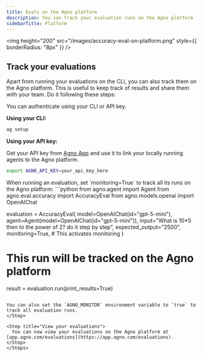 ```yaml
---
title: Evals on the Agno platform
description: You can track your evaluation runs on the Agno platform
sidebarTitle: Platform
---
```


<img height="200" src="/images/accuracy-eval-on-platform.png" style={{ borderRadius: "8px" }} />


## Track your evaluations

Apart from running your evaluations on the CLI, you can also track them on the Agno platform. This is useful to keep track of results and share them with your team.
Do it following these steps:

<Steps>

<Step title="Authenticate">
  You can authenticate using your CLI or API key.

  **Using your CLI:**
```bash
ag setup
```

**Using your API key:**

Get your API key from [Agno App](https://app.agno.com/settings) and use it to link your locally running agents to the Agno platform.

```bash
export AGNO_API_KEY=your_api_key_here
```

</Step>

<Step title="Track your evaluations">
  When running an evaluation, set `monitoring=True` to track all its runs on the Agno platform:
  ```python
from agno.agent import Agent
from agno.eval.accuracy import AccuracyEval
from agno.models.openai import OpenAIChat

evaluation = AccuracyEval(
    model=OpenAIChat(id="gpt-5-mini"),
    agent=Agent(model=OpenAIChat(id="gpt-5-mini")),
    input="What is 10*5 then to the power of 2? do it step by step",
    expected_output="2500",
    monitoring=True, # This activates monitoring
)

# This run will be tracked on the Agno platform
result = evaluation.run(print_results=True)
  ```

  You can also set the `AGNO_MONITOR` environment variable to `true` to track all evaluation runs.
</Step>

<Step title="View your evaluations">
    You can now view your evaluations on the Agno platform at [app.agno.com/evaluations](https://app.agno.com/evaluations).
</Step>
</Steps>

